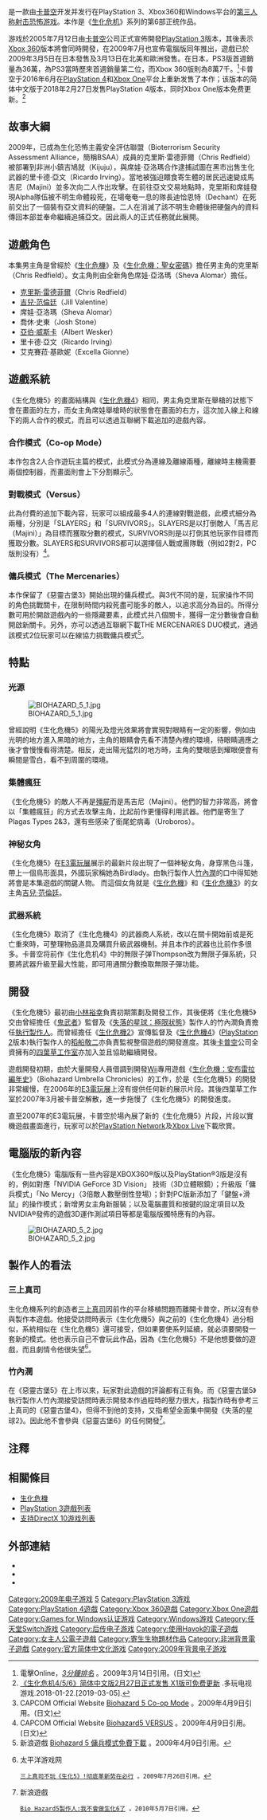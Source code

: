 {{Otheruses|subject=2009年推出的電子遊戲|other=同名系列电影第5部|生化危机：惩罚}} 
{{noteTA
|G1=Games
|G2=ResidentEvil
}}
{{Infobox VG
|title = 生化危機5
|japanese = バイオハザード5
|english = Resident Evil 5
| image = File:BIOHAZARD_5_PC.jpg
|caption = 日本PC版封面
|developer = [[卡普空|卡普空]]
|publisher = 卡普空
|designer = 竹內潤（[[執行製作人|執行製作人]]）<br />川田將央（遊戲製作人）<br />上田健一（遊戲監督）<br />村田治生（[[編劇|編劇]]）
|engine = [[MT_Framework|MT Framework]]
|modes = 1～2人遊戲(網上對戰最多4人)
|released = '''PlayStation 3 & Xbox360'''{{vgrelease|JP|2009年3月5日|NA|2009年3月13日|EU|2009年3月13日}}'''Windows'''{{vgrelease|JP|2009年9月18日|NA|2009年9月14日|EU|2009年9月18日}}'''PlayStation 4 & Xbox One'''{{vgrelease|WW|2016年6月28日}}'''任天堂Switch'''{{vgrelease|WW|2019年}}
|genre = [[动作冒险游戏|动作冒险游戏]]、[[第三人称射击游戏|第三人称射击]]
|platforms = [[PlayStation_3|PlayStation 3]]、[[PlayStation_4|PlayStation 4]]、[[Xbox_360|Xbox 360]]、[[Xbox_One|Xbox One]]、[[Microsoft_Windows|Microsoft Windows]]、[[任天堂Switch|任天堂Switch]]
}}

{{vgname|生化危機5|ja=バイオハザード5，Biohazard 5|en=Resident Evil 5|cn=生化危机5|hk=cn|tw=惡靈古堡5}}是一款由[[卡普空|卡普空]]开发并发行在PlayStation 3、Xbox360和Windows平台的[[第三人称射击游戏|第三人称射击]][[恐怖游戏|恐怖游戏]]。本作是《[[生化危机系列|生化危机]]》系列的第6部正统作品。

游戏於2005年7月12日由[[卡普空|卡普空]]公司正式宣佈開發[[PlayStation_3|PlayStation 3]]版本，其後表示[[Xbox_360|Xbox 360]]版本將會同時開發，在2009年7月也宣佈電腦版同年推出，遊戲已於2009年3月5日在日本發售及3月13日在北美和歐洲發售。在日本，PS3版首週銷量為36萬，為PS3當時歷來首週銷量第二位，而Xbox 360版則為8萬7千。<ref>電擊Online，''[http://news.dengeki.com/elem/000/000/145/145733/ 3分鐘排名] {{Wayback|url=http://news.dengeki.com/elem/000/000/145/145733/ |date=20130603163911 }}''。2009年3月14日引用。(日文)</ref>卡普空于2016年6月在[[PlayStation_4|PlayStation 4]]和[[Xbox_One|Xbox One]]平台上重新发售了本作；该版本的简体中文版于2018年2月27日发售PlayStation 4版本，同时Xbox One版本免费更新。<ref>[http://tv.duowan.com/1801/380562561606.html 《生化危机4/5/6》简体中文版2月27日正式发售 X1版可免费更新] {{Wayback|url=http://tv.duowan.com/1801/380562561606.html |date=20190306055459 }}.多玩电视游戏.2018-01-22.[2019-03-05].</ref>

== 故事大綱 ==
2009年，已成為生化恐怖主義安全評估聯盟（Bioterrorism Security Assessment Alliance，簡稱BSAA）成員的克里斯·雷德菲爾（Chris Redfield）被部署到非洲小鎮吉鳩就（Kijuju），與席娃·亞洛瑪合作逮捕試圖在黑市出售生化武器的里卡德·亞文（Ricardo Irving）。當地被強迫餵食寄生體的居民迅速變成馬吉尼（Majini）並多次向二人作出攻擊。在前往亞文交易地點時，克里斯和席娃發現Alpha隊伍被不明生命體殺死，在場奄奄一息的隊長迪恰恩特（Dechant）在死前交出了一個裝有亞文資料的硬盤。二人在消滅了該不明生命體後把硬盤內的資料傳回本部並奉命繼續追捕亞文。因此兩人的正式任務就此展開。

== 遊戲角色 ==
本集男主角是曾經於《[[生化危機|生化危機]]》及《[[生化危機：聖女密碼|生化危機：聖女密碼]]》擔任男主角的克里斯（Chris Redfield）。女主角則由全新角色席娃·亞洛瑪（Sheva Alomar）擔任。

* [[克里斯·雷德菲爾|克里斯·雷德菲爾]]（Chris Redfield）
* [[吉兒·范倫廷|吉兒·范倫廷]]（Jill Valentine）
* 席娃·亞洛瑪（Sheva Alomar）
* 喬休·史東（Josh Stone）
* [[亞伯·威斯卡|亞伯·威斯卡]]（Albert Wesker）
* 里卡德·亞文（Ricardo Irving）
* 艾克賽菈·基歐妮（Excella Gionne）

== 遊戲系統 ==

《生化危機5》的畫面結構與《[[生化危機4|生化危機4]]》相同，男主角克里斯在舉槍的狀態下會在畫面的左方，而女主角席娃舉槍時的狀態會在畫面的右方，這次加入線上和線下的兩人合作的模式，而且可以透過互聯網下載追加的遊戲內容。

=== 合作模式（Co-op Mode） ===
本作包含2人合作遊玩主篇的模式，此模式分為連線及離線兩種，離線時主機需要兩個控制器，而畫面則會上下分割顯示<ref>CAPCOM Official Website [http://www.capcom.co.jp/bio5/coop.html Biohazard 5 Co-op Mode] {{Wayback|url=http://www.capcom.co.jp/bio5/coop.html |date=20161031112824 }}。2009年4月9日引用。(日文)</ref>。

=== 對戰模式（Versus） ===
此為付費的追加下載內容，玩家可以組成最多4人的連線對戰遊戲，此模式細分為兩種，分別是「SLAYERS」和「SURVIVORS」。SLAYERS是以打倒敵人「馬吉尼（Majini）」為目標而獲取分數的模式，SURVIVORS則是以打倒其他玩家作目標而獲取分數。SLAYERS和SURVIVORS都可以選擇個人戰或團隊戰（例如2對2，PC版則没有）<ref>CAPCOM Official Website [http://www.capcom.co.jp/bio5/versus.html Biohazard5 VERSUS] {{Wayback|url=http://www.capcom.co.jp/bio5/versus.html |date=20190526205414 }}。2009年4月9日引用。(日文)</ref>。

=== 傭兵模式（The Mercenaries） ===
本作保留了《惡靈古堡3》開始出現的傭兵模式。與3代不同的是，玩家操作不同的角色挑戰關卡，在限制時間内殺死盡可能多的敵人，以追求高分為目的。所得分數可用於開啟遊戲內的一些隱藏要素，此模式共八個關卡，獲得一定分數後會自動開啟新關卡。另外，亦可以透過互聯網下載THE MERCENARIES DUO模式，通過該模式2位玩家可以在線協力挑戰傭兵模式<ref>新浪遊戲 [http://game.sina.com.hk/cgi-bin/nw/show.cgi/463/3/1/24481/1.html Biohazard 5 傭兵模式免費下載] {{webarchive|url=https://web.archive.org/web/20090318011635/http://game.sina.com.hk/cgi-bin/nw/show.cgi/463/3/1/24481/1.html |date=2009-03-18 }}。2009年4月9日引用。</ref>。

== 特點 ==
=== 光源 ===

[[File:BIOHAZARD_5_1.jpg|thumb]]

曾經說明《生化危機5》的陽光及燈光效果將會實現對眼睛有一定的影響，例如由光明的地方進入黑暗的地方，主角的眼睛會先看不清楚內裡的環境，待眼睛適應之後才會慢慢看得清楚。相反，走出陽光猛烈的地方時，主角的雙眼感到耀眼便會有瞬間是雪白，看不到周圍的環境。

=== 集體瘋狂 ===
《生化危機5》的敵人不再是[[殭屍|殭屍]]而是馬吉尼（Majini）。他們的智力非常高，將會以「集體瘋狂」的方式去攻擊主角，比起前作更懂得利用武器。他們是寄生了Plagas Types 2&3，還有些感染了銜尾蛇病毒（Uroboros）。

=== 神秘女角 ===
《生化危機5》在[[E3电子娱乐展|E3電玩展]]展示的最新片段出現了一個神秘女角，身穿黑色斗篷，帶上一個鳥形面具，外國玩家稱她為Birdlady。由執行製作人[[竹內潤|竹內潤]]的口中得知她將會是本集遊戲的關鍵人物。
而這個女角就是《[[生化危機|生化危機]]》和《[[生化危機3|生化危機3]]》的女主角[[吉兒·范倫廷|吉兒·范倫廷]]。

=== 武器系統 ===
《生化危機5》取消了《生化危機4》的武器商人系統，改以在關卡開始前或是死亡重來時，可整理物品道具及購買升級武器機制。并且本作的武器也比前作多很多。卡普空将前作《生化危机4》中的無限子弹Thompson改为無限子彈系統，只要將武器升級至最大性能，即可用通關分數換取無限子彈功能。

== 開發 ==
《生化危機5》最初由[[小林裕幸|小林裕幸]]負責初期策劃及開發工作，其後便將《生化危機5》交由曾經擔任《[[鬼武者|鬼武者]]》監督及《[[失落的星球：極限狀態|失落的星球：極限狀態]]》製作人的竹內潤負責擔任[[執行製作人|執行製作人]]。而曾經擔任《[[生化危機2|生化危機2]]》宣傳監督及《[[生化危機4|生化危機4]]》([[PlayStation_2|PlayStation 2]]版本)執行製作人的[[稻船敬二|稻船敬二]]亦負責監視整個遊戲的開發進度。其後[[卡普空|卡普空]]公司全資擁有的[[四葉草工作室|四葉草工作室]]亦加入並且協助繼續開發。

遊戲開發初期，由於大量開發人員借調到開發[[Wii|Wii]]專用遊戲《[[生化危機：安布雷拉編年史|生化危機：安布雷拉編年史]]》（Biohazard Umbrella Chronicles）的工作，於是《生化危機5》的開發非常緩慢，在2006年的[[E3电子娱乐展|E3電玩展]]上沒有提供任何新的展示片段。其後四葉草工作室於2007年3月被卡普空解散，進一步拖慢了《生化危機5》的開發進度。

直至2007年的E3電玩展，卡普空於場內展了新的《生化危機5》片段，片段以實機遊戲畫面進行，玩家可以於[[PlayStation_Network|PlayStation Network]]及[[Xbox_Live|Xbox Live]]下載欣賞。

== 電腦版的新內容 ==
《生化危機5》電腦版有一些內容是XBOX360®版以及PlayStation®3版是沒有的，例如對應「NVIDIA GeForce 3D Vision」 技術（3D立體眼鏡）；升級版「傭兵模式」「No Mercy」（3倍敵人數壓倒性登場）；針對PC版新添加了「鍵盤+滑鼠」的操作模式；新增男女主角新服裝；以及電腦畫質和按鍵的設定項目以及NVIDIA®發佈的遊戲3D運作測試項目等都是電腦版獨特應有的內容。

[[File:BIOHAZARD_5_2.jpg|thumb]]

== 製作人的看法 ==
===三上真司===
生化危機系列的創造者[[三上真司|三上真司]]因前作的平台移植問題而離開卡普空，所以沒有參與製作本遊戲。他接受訪問時表示《生化危機5》與之前的《生化危機4》過分相似，系統相似在《生化危機5》還可接受，但如果要使系列延續，就必須要開發一套新的模式。他也表示自己不會玩此作品，因為《生化危機5》不是他想要做的遊戲，而且劇情令他很失望<ref>太平洋游戏网
 [http://www.pcgames.com.cn/tvgames/bao/other/0812/1290406.html 三上真司不玩《生化5》!彻底革新势在必行] {{Wayback|url=http://www.pcgames.com.cn/tvgames/bao/other/0812/1290406.html |date=20190609211047 }}。2009年7月26日引用。</ref>。

===竹內潤===
在《惡靈古堡5》在上市以來，玩家對此遊戲的評論都有正有負。而《惡靈古堡5》執行製作人竹內潤接受訪問時表示開發本作過程時的壓力很大，指製作時有參考三上真司的《惡靈古堡4》，但得不到他的支持，又指希望全面集中開發《失落的星球2》。因此他不會參與《惡靈古堡6》的任何開發<ref>新浪遊戲
 [http://game.sina.com.hk/cgi-bin/nw/show.cgi/463/3/1/57586/1.html Bio Hazard5製作人:我不會做生化6了] {{webarchive|url=https://web.archive.org/web/20140726041643/http://game.sina.com.hk/cgi-bin/nw/show.cgi/463/3/1/57586/1.html |date=2014-07-26 }}。2010年5月7日引用。</ref>。

== 注釋 ==
{{reflist}}

== 相關條目 ==
*[[生化危機|生化危機]]
*[[PlayStation_3遊戲列表|PlayStation 3遊戲列表]]
*[[支持DirectX_10游戏列表|支持DirectX 10游戏列表]]

== 外部連結 ==
* {{Official|http://www.capcom.co.jp/bioDL/5/ja/}}{{ja}}
* {{Official|http://www.residentevil.com/5/}}{{en}}
* {{Official|https://www.asia.capcom.com/wpress/portfolio-view/1226-2/}}{{zh-hant}}

{{生化危機系列}}

{{DEFAULTSORT:Biohazard 5}}
[[Category:2009年电子游戏|Category:2009年电子游戏]]
[[Category:生化危机系列电子游戏|5]]
[[Category:PlayStation_3游戏|Category:PlayStation 3游戏]]
[[Category:PlayStation_4遊戲|Category:PlayStation 4遊戲]]
[[Category:Xbox_360遊戲|Category:Xbox 360遊戲]]
[[Category:Xbox_One遊戲|Category:Xbox One遊戲]]
[[Category:Games_for_Windows认证游戏|Category:Games for Windows认证游戏]]
[[Category:Windows游戏|Category:Windows游戏]]
[[Category:任天堂Switch游戏|Category:任天堂Switch游戏]]
[[Category:后传电子游戏|Category:后传电子游戏]]
[[Category:使用Havok的電子遊戲|Category:使用Havok的電子遊戲]]
[[Category:女主人公電子遊戲|Category:女主人公電子遊戲]]
[[Category:寄生生物題材作品|Category:寄生生物題材作品]]
[[Category:非洲背景電子遊戲|Category:非洲背景電子遊戲]]
[[Category:官方简体中文化游戏|Category:官方简体中文化游戏]]
[[Category:2009年背景电子游戏|Category:2009年背景电子游戏]]